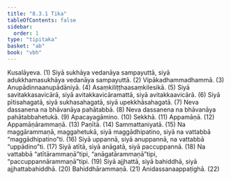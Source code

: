```yaml
---
title: "8.3.1 Tika"
tableOfContents: false
sidebar:
  order: 1
type: "tipitaka"
basket: "ab"
book: "vbh"
---
```



<DynamicBreadcrumb />

<Division number="429" book="vbh">

<Paragraph number="1431" book="vbh">
Kusalāyeva. (1)
</Paragraph>

<Paragraph number="1432" book="vbh">
Siyā sukhāya vedanāya sampayuttā, siyā adukkhamasukhāya vedanāya sampayuttā. (2)
</Paragraph>

<Paragraph number="1433" book="vbh">
Vipākadhammadhammā. (3)
</Paragraph>

<Paragraph number="1434" book="vbh">
Anupādinnaanupādāniyā. (4)
</Paragraph>

<Paragraph number="1435" book="vbh">
Asaṃkiliṭṭhaasaṃkilesikā. (5)
</Paragraph>

<Paragraph number="1436" book="vbh">
Siyā savitakkasavicārā, siyā avitakkavicāramattā, siyā avitakkaavicārā. (6)
</Paragraph>

<Paragraph number="1437" book="vbh">
Siyā pītisahagatā, siyā sukhasahagatā, siyā upekkhāsahagatā. (7)
</Paragraph>

<Paragraph number="1438" book="vbh">
Neva dassanena na bhāvanāya pahātabbā. (8)
</Paragraph>

<Paragraph number="1439" book="vbh">
Neva dassanena na bhāvanāya pahātabbahetukā. (9)
</Paragraph>

<Paragraph number="1440" book="vbh">
Apacayagāmino. (10)
</Paragraph>

<Paragraph number="1441" book="vbh">
Sekkhā. (11)
</Paragraph>

<Paragraph number="1442" book="vbh">
Appamāṇā. (12)
</Paragraph>

<Paragraph number="1443" book="vbh">
Appamāṇārammaṇā. (13)
</Paragraph>

<Paragraph number="1444" book="vbh">
Paṇītā. (14)
</Paragraph>

<Paragraph number="1445" book="vbh">
Sammattaniyatā. (15)
</Paragraph>

<Paragraph number="1446" book="vbh">
Na maggārammaṇā, maggahetukā, siyā maggādhipatino, siyā na vattabbā “maggādhipatino”ti. (16)
</Paragraph>

<Paragraph number="1447" book="vbh">
Siyā uppannā, siyā anuppannā, na vattabbā “uppādino”ti. (17)
</Paragraph>

<Paragraph number="1448" book="vbh">
Siyā atītā, siyā anāgatā, siyā paccuppannā. (18)
</Paragraph>

<Paragraph number="1449" book="vbh">
Na vattabbā “atītārammaṇā”tipi, “anāgatārammaṇā”tipi, “paccuppannārammaṇā”tipi. (19)
</Paragraph>

<Paragraph number="1450" book="vbh">
Siyā ajjhattā, siyā bahiddhā, siyā ajjhattabahiddhā. (20)
</Paragraph>

<Paragraph number="1451" book="vbh">
Bahiddhārammaṇā. (21)
</Paragraph>

<Paragraph number="1452" book="vbh">
Anidassanaappaṭighā. (22)
</Paragraph>
</Division>